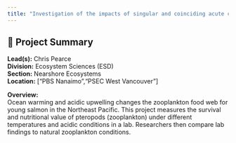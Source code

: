 ```yaml
---
title: "Investigation of the impacts of singular and coinciding acute climate stressors on the nutritional quality of the pteropod Limacina helicina, a juvenile Pacific salmon dietary species"
---
```


## 🧬 Project Summary

**Lead(s):** Chris Pearce  
**Division:** Ecosystem Sciences (ESD)  
**Section:** Nearshore Ecosystems  
**Location:** ["PBS Nanaimo","PSEC West Vancouver"]  

**Overview:**  
Ocean warming and acidic upwelling changes the zooplankton food web for young salmon in the Northeast Pacific. This project measures the survival and nutritional value of pteropods (zooplankton) under different temperatures and acidic conditions in a lab. Researchers then compare lab findings to natural zooplankton conditions.
